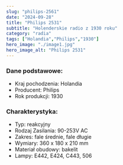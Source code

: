 ```yaml
---
slug: "philips-2561"
date: "2024-09-28"
title: "Philips 2531"
subtitle: "Holenderskie radio z 1930 roku"
category: "radia"
tags: ["Holandia","Philips","1930"]
hero_image: "./image1.jpg"
hero_image_alt: "Philips 2531"
---
```


### Dane podstawowe:

- Kraj pochodzenia: Holandia
- Producent: Philips
- Rok produkcji: 1930

### Charakterystyka:

- Typ: reakcyjny
- Rodzaj Zasilania: 90-253V AC
- Zakres: fale średnie, fale długie
- Wymiary: 360 x 180 x 210 mm
- Materiał obudowy: bakelit
- Lampy: E442, E424, C443, 506
